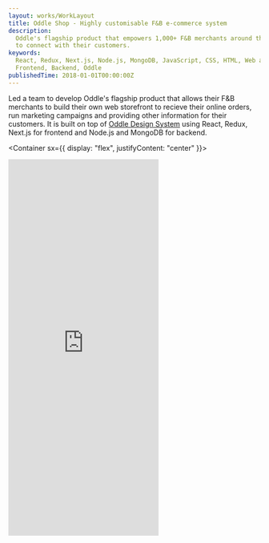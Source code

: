 ```yaml
---
layout: works/WorkLayout
title: Oddle Shop - Highly customisable F&B e-commerce system
description:
  Oddle's flagship product that empowers 1,000+ F&B merchants around the globe
  to connect with their customers.
keywords:
  React, Redux, Next.js, Node.js, MongoDB, JavaScript, CSS, HTML, Web app,
  Frontend, Backend, Oddle
publishedTime: 2018-01-01T00:00:00Z
---
```


Led a team to develop Oddle's flagship product that allows their F&B merchants
to build their own web storefront to recieve their online orders, run marketing
campaigns and providing other information for their customers. It is built on
top of [Oddle Design System](/works/014-oddle-design-system) using React, Redux,
Next.js for frontend and Node.js and MongoDB for backend.

<Container sx={{ display: "flex", justifyContent: "center" }}>
  <iframe
    style={{ width: 480 }}
    height="751"
    src="https://bongout123.beta.oddle.me/en_SG/"
    frameBorder="no"
    loading="lazy"
  />
</Container>
